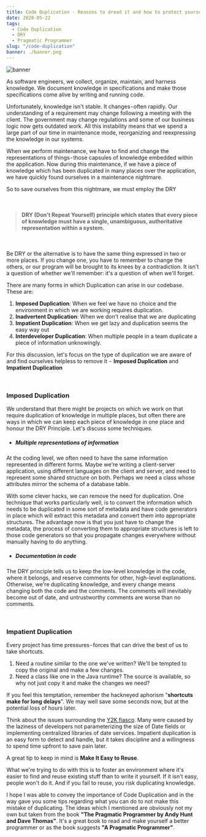 ```yaml
---
title: Code Duplication - Reasons to dread it and how to protect yourself from its evils
date: 2020-05-22
tags:
  - Code Duplication
  - DRY
  - Pragmatic Programmer
slug: "/code-duplication"
banner: ./banner.png
---
```


![banner](./banner.png)

As software engineers, we collect, organize, maintain, and harness knowledge. We document knowledge in specifications and make those specifications come alive by writing and running code.

Unfortunately, knowledge isn't stable. It changes - often rapidly. Our understanding of a requirement may change following a meeting with the client. The government may change regulations and some of our business logic now gets outdated work. All this instability means that we spend a large part of our time in maintenance mode, reorganizing and reexpressing the knowledge in our systems.

When we perform maintenance, we have to find and change the representations of things - those capsules of knowledge embedded within the application. Now during this maintenance, if we have a piece of knowledge which has been duplicated in many places over the application, we have quickly found ourselves in a maintenance nightmare.

So to save ourselves from this nightmare, we must employ the DRY

<br/>

> #### DRY (Don't Repeat Yourself) principle which states that every piece of knowledge must have a single, unambiguous, authoritative representation within a system.

<br/>

Be DRY or the alternative is to have the same thing expressed in two or more places. If you change one, you have to remember to change the others, or our program will be brought to its knees by a contradiction. It isn't a question of whether we'll remember: it's a question of when we'll forget.

There are many forms in which Duplication can arise in our codebase. These are:
1. **Imposed Duplication**: When we feel we have no choice and the environment in which we are working requires duplication.
2. **Inadvertent Duplication**: When we don't realise that we are duplicating
3. **Impatient Duplication**: When we get lazy and duplication seems the easy way out
4. **Interdeveloper Duplication**: When multiple people in a team duplicate a piece of information unknowingly.

For this discussion, let's focus on the type of duplication we are aware of and find ourselves helpless to remove it  -  **Imposed Duplication** and **Impatient Duplication**

<br/>

### Imposed Duplication

We understand that there might be projects on which we work on that require duplication of knowledge in multiple places, but often there are ways in which we can keep each piece of knowledge in one place and honour the DRY Principle. Let's discuss some techniques.

- ##### Multiple representations of information

At the coding level, we often need to have the same information represented in different forms. Maybe we're writing a client-server application, using different languages on the client and server, and need to represent some shared structure on both. Perhaps we need a class whose attributes mirror the schema of a database table.

With some clever hacks, we can remove the need for duplication. One technique that works particularly well, is to convert the information which needs to be duplicated in some sort of metadata and have code generators in place which will extract this metadata and convert them into appropriate structures. The advantage now is that you just have to change the metadata, the process of converting them to appropriate structures is left to those code generators so that you propagate changes everywhere without manually having to do anything.

- ##### Documentation in code

The DRY principle tells us to keep the low-level knowledge in the code, where it belongs, and reserve comments for other, high-level explanations. Otherwise, we're duplicating knowledge, and every change means changing both the code and the comments. The comments will inevitably become out of date, and untrustworthy comments are worse than no comments.

<br/>

### Impatient Duplication

Every project has time pressures - forces that can drive the best of us to take shortcuts.

1. Need a routine similar to the one we've written? We'll be tempted to copy the original and make a few changes. 
2. Need a class like one in the Java runtime? The source is available, so why not just copy it and make the changes we need?

If you feel this temptation, remember the hackneyed aphorism "**shortcuts make for long delays**". We may well save some seconds now, but at the potential loss of hours later.

Think about the issues surrounding the [Y2K fiasco](https://en.wikipedia.org/wiki/Year_2000_problem). Many were caused by the laziness of developers not parameterizing the size of Date fields or implementing centralized libraries of date services. Impatient duplication is an easy form to detect and handle, but it takes discipline and a willingness to spend time upfront to save pain later.

A great tip to keep in mind is **Make It Easy to Reuse**.

What we're trying to do with this is to foster an environment where it's easier to find and reuse existing stuff than to write it yourself. If it isn't easy, people won't do it. And if you fail to reuse, you risk duplicating knowledge.

I hope I was able to convey the importance of Code Duplication and in the way gave you some tips regarding what you can do to not make this mistake of duplicating. The ideas which I mentioned are obviously not my own but taken from the book **"The Pragmatic Programmer by Andy Hunt and Dave Thomas"**. It's a great book to read and make yourself a better programmer or as the book suggests **"A Pragmatic Programmer"**.